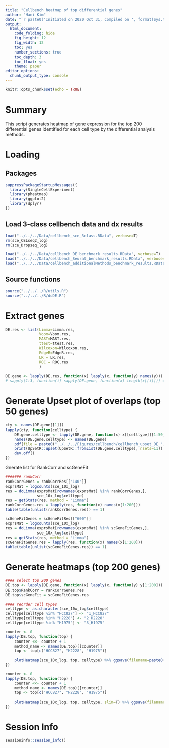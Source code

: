 ```yaml
---
title: "Cellbench heatmap of top differential genes"
author: "Hani Kim"
date: "`r paste0('Initiated on 2020 Oct 31, compiled on ', format(Sys.time(), '%Y %b %d'))`"
output:
  html_document:
    code_folding: hide
    fig_height: 12
    fig_width: 12
    toc: yes
    number_sections: true
    toc_depth: 3
    toc_float: yes
    theme: paper
editor_options: 
  chunk_output_type: console
---
```


```r
knitr::opts_chunk$set(echo = TRUE)
```

# Summary
This script generates heatmap of gene expression for the top 200 differential genes identified for each cell type by the differential analysis methods. 

# Loading 

## Packages
```r
suppressPackageStartupMessages({
  library(SingleCellExperiment)
  library(pheatmap)
  library(ggplot2)
  library(dplyr)
})
```

## Load 3-class cellbench data and dx results
```r
load("../../../Data/cellbench_sce_3class.RData", verbose=T)
rm(sce_CELseq2_log)
rm(sce_Dropseq_log)

load("../../../Data/cellbench_DE_benchmark_results.RData", verbose=T)
load("../../../Data/cellbench_Seurat_benchmark_results.RData", verbose=T)
load("../../../Data/cellbench_additionalMethods_benchmark_results.RData", verbose=T)
```

## Source functions
```r
source("../../../R/utils.R")
source("../../../R/doDE.R")
```

# Extract genes
```r
DE.res <- list(Limma=Limma.res,
               Voom=Voom.res,
               MAST=MAST.res,
               ttest=ttest.res,
               Wilcoxon=Wilcoxon.res,
               EdgeR=EdgeR.res,
               LR = LR.res,
               ROC = ROC.res
               )

DE.gene <- lapply(DE.res, function(x) lapply(x, function(y) names(y)))
# sapply(1:3, function(i) sapply(DE.gene, function(x) length(x[[i]])) == 13542)
```

# Generate Upset plot of overlaps (top 50 genes)
```r
cty <- names(DE.gene[[1]])
lapply(cty, function(celltype) {
    DE.gene.celltype <- lapply(DE.gene, function(x) x[[celltype]][1:50])
    names(DE.gene.celltype) <- names(DE.gene)
    pdf(file = paste0("../../../Figures/cellbench/cellbench_upset_DE_",celltype,".pdf"))
    print(UpSetR::upset(UpSetR::fromList(DE.gene.celltype), nsets=11))
    dev.off()
})
```

Gnerate list for RankCorr and scGeneFit
```r
####### rankCorr
rankCorrGenes = rankCorrRes[["140"]]
exprsMat = logcounts(sce_10x_log)
res = doLimma(exprsMat[rownames(exprsMat) %in% rankCorrGenes,],
              sce_10x_log$celltype)
res = getStats(res, method = "Limma")
rankCorrGenes.res = lapply(res, function(x) names(x[1:200]))
table(table(unlist(rankCorrGenes.res)) == 1)

scGeneFitGenes = scGeneFitRes[["600"]]
exprsMat = logcounts(sce_10x_log)
res = doLimma(exprsMat[rownames(exprsMat) %in% scGeneFitGenes,],
              sce_10x_log$celltype)
res = getStats(res, method = "Limma")
scGeneFitGenes.res = lapply(res, function(x) names(x[1:200]))
table(table(unlist(scGeneFitGenes.res)) == 1)
```

# Generate heatmaps (top 200 genes)
```r
#### select top 200 genes
DE.top <- lapply(DE.gene, function(x) lapply(x, function(y) y[1:200]))
DE.top$RankCorr = rankCorrGenes.res
DE.top$scGeneFit = scGeneFitGenes.res
  
#### reorder cell types
celltype <- as.character(sce_10x_log$celltype)
celltype[celltype %in% "HCC827"] <- "1_HCC827"
celltype[celltype %in% "H2228"] <- "2_H2228"
celltype[celltype %in% "H1975"] <- "3_H1975"

counter <- 0
lapply(DE.top, function(top) {
    counter <<- counter + 1
    method_name <- names(DE.top)[[counter]]
    top <- top[c("HCC827", "H2228", "H1975")]
    
    plotHeatmap(sce_10x_log, top, celltype) %>% ggsave(filename=paste0("../../../Figures/cellbench/cellbench_heatmap_DE_", method_name, ".pdf"), width=6,height=5)
})

counter <- 0
lapply(DE.top, function(top) {
    counter <<- counter + 1
    method_name <- names(DE.top)[[counter]]
    top <- top[c("HCC827", "H2228", "H1975")]
    
    plotHeatmap(sce_10x_log, top, celltype, slim=T) %>% ggsave(filename=paste0("../../../Figures/cellbench/cellbench_heatmap_DE_", method_name, ".png"), width=6,height=5)
})
```

# Session Info
```r
sessioninfo::session_info()
```
